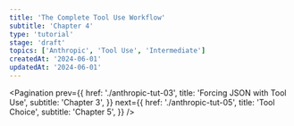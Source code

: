 ```yaml
---
title: 'The Complete Tool Use Workflow'
subtitle: 'Chapter 4'
type: 'tutorial'
stage: 'draft'
topics: ['Anthropic', 'Tool Use', 'Intermediate']
createdAt: '2024-06-01'
updatedAt: '2024-06-01'
---
```


<Pagination
  prev={{
    href: './anthropic-tut-03',
    title: 'Forcing JSON with Tool Use',
    subtitle: 'Chapter 3',
  }}
  next={{
    href: './anthropic-tut-05',
    title: 'Tool Choice',
    subtitle: 'Chapter 5',
  }}
/>
